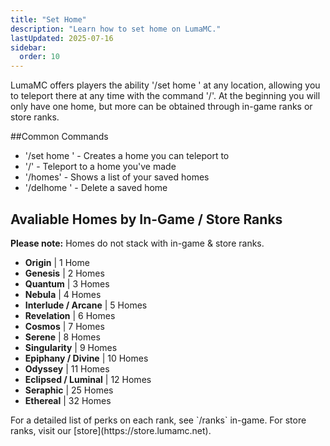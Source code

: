 ```yaml
---
title: "Set Home"
description: "Learn how to set home on LumaMC."
lastUpdated: 2025-07-16
sidebar:
  order: 10
---
```



LumaMC offers players the ability '/set home <desired home name>' at any location, allowing you to teleport there at any time with the command '/<home name>'.
At the beginning you will only have one home, but more can be obtained through in-game ranks or store ranks. 

<div class="list">

##Common Commands
- '/set home <desired home name>' - Creates a home you can teleport to
- '/<home name>' - Teleport to a home you've made
- '/homes' - Shows a list of your saved homes
- '/delhome <home name>' - Delete a saved home

<div class="list">

## Avaliable Homes by In-Game / Store Ranks
**Please note:** Homes do not stack with in-game & store ranks.

- **Origin** | 1 Home
- **Genesis** | 2 Homes
- **Quantum** | 3 Homes
- **Nebula** | 4 Homes
- **Interlude / Arcane** | 5 Homes
- **Revelation** | 6 Homes
- **Cosmos** | 7 Homes
- **Serene** | 8 Homes
- **Singularity** | 9 Homes
- **Epiphany / Divine** | 10 Homes
- **Odyssey** | 11 Homes
- **Eclipsed / Luminal** | 12 Homes
- **Seraphic** | 25 Homes
- **Ethereal** | 32 Homes

<Aside>
  For a detailed list of perks on each rank, see `/ranks` in-game. For store ranks, visit our
  [store](https://store.lumamc.net).
</Aside>
